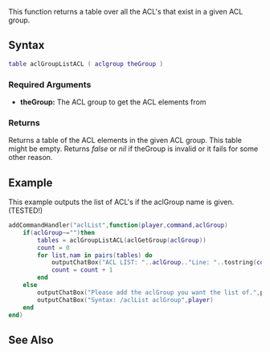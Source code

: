  
{{Server function}}<!-- Change this to "Client function" or "Server function" appropriately-->
<!-- Describe in plain english what this function does. Don't go into details, just give an overview -->
This function returns a table over all the ACL's that exist in a given ACL group.

==Syntax== 
<!-- NOTE: don't use 'special' names for variable names, e.g. you shouldn't be writing things like 'player player, vehicle vehicle', instead write something like 'player thePlayer, vehicle vehicleToGetInto'. This is less confusing and prevents the syntax highlighting being odd -->
<syntaxhighlight lang="lua">
table aclGroupListACL ( aclgroup theGroup )
</syntaxhighlight> 
{{OOP||[[/aclgroup.md|aclgroup]]:listACL|aclList|}}
===Required Arguments=== 
<!-- List each argument one per line. This should be the argument's name as in the argument list above, NOT the argument's data type -->
*'''theGroup:''' The ACL group to get the ACL elements from

===Returns===
<!-- Make this descriptive. Explain what cases will return false. If you're unsure, add a tag to it so we can check -->
Returns a table of the ACL elements in the given ACL group. This table might be empty. Returns ''false'' or ''nil'' if theGroup is invalid or it fails for some other reason.

==Example== 
This example outputs the list of ACL's if the aclGroup name is given. (TESTED!)
<syntaxhighlight lang="lua">addCommandHandler("aclList",function(player,command,aclGroup)
	if(aclGroup~="")then
		tables = aclGroupListACL(aclGetGroup(aclGroup))
		count = 0
		for list,nam in pairs(tables) do
			outputChatBox("ACL LIST: "..aclGroup.."Line: "..tostring(count).." ACL: "..aclGetName(nam)..".",player)
			count = count + 1
		end
	else
		outputChatBox("Please add the aclGroup you want the list of.",player)
		outputChatBox("Syntax: /aclList aclGroup",player)
	end
end)
</syntaxhighlight>

==See Also==
<!-- Change FunctionArea to the area that this function is in on the main function list page, e.g. Server, Player, Vehicle etc -->
{{ACL_functions}}